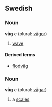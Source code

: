 ==Swedish==
===Noun===
'''våg''' ''c'' (plural: [[vågor]])

# [[wave]]

====Derived terms====
*[[flodvåg]]

===Noun===
'''våg''' ''c'' (plural: [[vågar]])

# a [[scales]]